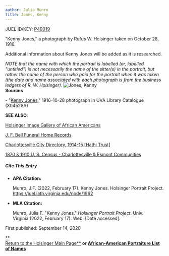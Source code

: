 ```yaml
---
author: Julia Munro
title: Jones, Kenny
---
```

JUEL ID/KEY: [P49019](http://juel.iath.virginia.edu/public_person?person=49019 "P49019")

"Kenny Jones," a photograph by Rufus W. Holsinger taken on October 28, 1916.

Additional information about Kenny Jones will be added as it is researched. 

_NOTE that the name with which the portrait is labelled (or, labelled "untitled") is not necessarily the name of the sitter(s) in the portrait, but rather the name of the person who paid for the portrait when it was taken (the date and name associated with each photograph is from the business ledgers of R. W. Holsinger)._ ![Jones, Kenny](https://iiif.lib.virginia.edu/iiif/uva-lib:1044697/full/1000,1337/0/default.jpg "Jones, Kenny")  
**Sources**

\- "[Kenny Jones](https://search.lib.virginia.edu/catalog/uva-lib:1044697#?c=0&m=0&s=0&cv=0 "Jones, Kenny")," 1916-10-28 photograph in UVA Library Catalogue (X04528A) 

**SEE ALSO**:

[Holsinger Image Gallery of African Americans](http://rwholsingerphotos.org/images.php "Holsinger Image Gallery of African Americans")

[J. F. Bell Funeral Home Records](http://www2.vcdh.virginia.edu/afam/raceandplace/perl_scripts/funeral_search.html "J. F. Bell Funeral Home Database")

[Charlottesville City Directory, 1914-15 \[Hathi Trust\]](https://catalog.hathitrust.org/Record/101954103 "Charlottesville City Directory, 1914-15") 

[1870 & 1910 U. S. Census - Charlottesville & Esmont Communities](http://www2.vcdh.virginia.edu/afam/raceandplace/census/search_both.html "1870 & 1910 U. S. Census: Charlottesville and Esmont Communities")

##### **Cite This Entry**

*   **APA Citation:**
    
    Munro, J.F. (2022, February 17). Kenny Jones. Holsinger Portrait Project. https://juel.iath.virginia.edu/node/1962
    
*   **MLA Citation:**
    
    Munro, Julia F. "Kenny Jones." _Holsinger Portrait Project_. Univ. Virginia (2022, February 17). Web. \[Date accessed\].
    

  
First published: September 14, 2020     

[**  
Return to the Holsinger Main Page**](http://juel.iath.virginia.edu/node/980) **or [African-American Portraiture List of Names](http://juel.iath.virginia.edu/node/996)**